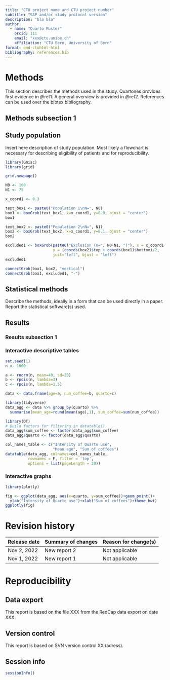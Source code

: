 ```yaml
---
title: "CTU project name and CTU project number"
subtitle: "SAP and/or study protocol version"
description: "bla bla"
author:
  - name: "Quarto Muster"
    orcid: 111
    email: "xxx@ctu.unibe.ch"
    affiliation: "CTU Bern, University of Bern"
format: qmd-ctuhtml-html
bibliography: references.bib
---
```


# Methods

This section describes the methods used in the study. Quartones provides first evidence in @ref1. A general overview is provided in @ref2. References can be used over the bibtex bibliography.

## Methods subsection 1

## Study population

Insert here description of study population. Most likely a flowchart is necessary for describing eligibility of patients and for reproducibility.

```r
library(Gmisc)
library(grid)

grid.newpage()

N0 <- 100
N1 <- 75

x_coord1 <- 0.3

text_box1 <- paste0("Population 1\nN=", N0)
box1 <- boxGrob(text_box1, x=x_coord1, y=0.9, bjust = "center")
box1

text_box2 <- paste0("Population 2\nN=", N1)
box2 <- boxGrob(text_box2, x=x_coord1, y=0.1, bjust = "center")
box2

excluded1 <- boxGrob(paste0("Exclusion (n=", N0-N1, ")"), x = x_coord1+0.27, 
                     y = (coords(box2)$top + coords(box1)$bottom)/2, 
                     just="left", bjust = "left")
excluded1

connectGrob(box1, box2, "vertical")
connectGrob(box1, excluded1, "-")
```

## Statistical methods

Describe the methods, ideally in a form that can be used directly in a paper. Report the statistical software(s) used. 

## Results

### Results subsection 1

### Interactive descriptive tables

```r
set.seed(1)
n <- 1000

a <- rnorm(n, mean=40, sd=20)
b <- rpois(n, lambda=3)
c <- rpois(n, lambda=1.5)

data <- data.frame(age=a, num_coffee=b, quarto=c)

library(tidyverse)
data_agg <- data %>% group_by(quarto) %>% 
  summarise(mean_age=round(mean(age),1), sum_coffee=sum(num_coffee))

library(DT)
# Build factors for filtering in datatable()
data_agg$sum_coffee <- factor(data_agg$sum_coffee)
data_agg$quarto <- factor(data_agg$quarto)

col_names_table <- c("Intensity of Quarto use", 
                     "Mean age", "Sum of coffees")
datatable(data_agg, colnames=col_names_table, 
          rownames = F, filter = 'top', 
          options = list(pageLength = 20))
```

### Interactive graphs

```r
library(plotly)

fig <- ggplot(data_agg, aes(x=quarto, y=sum_coffee))+geom_point()+
  ylab("Intensity of Quarto use")+xlab("Sum of coffees")+theme_bw()
ggplotly(fig)
```

# Revision history

| Release date| Summary of changes | Reason for change(s) |
| --- | --- | --- |
| Nov 2, 2022 | New report 2 | Not applicable |
| Nov 1, 2022 | New report 1 | Not applicable |

# Reproducibility

## Data export

This report is based on the file XXX from the RedCap data export on date XXX.

## Version control

This report is based on SVN version control XX (adress).

## Session info

```r
sessionInfo()
```